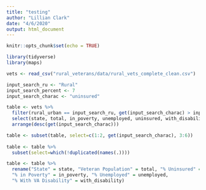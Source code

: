 ```yaml
---
title: "testing"
author: "Lillian Clark"
date: "4/6/2020"
output: html_document
---
```


```r
knitr::opts_chunk$set(echo = TRUE)
```


```r
library(tidyverse)
library(maps)
```


```r
vets <- read_csv("rural_veterans/data/rural_vets_complete_clean.csv")
```



```r
input_search_ru <- "Rural"
input_search_percent <- 7
input_search_charac <- "uninsured"

table <- vets %>%
  filter(rural_urban == input_search_ru, get(input_search_charac) > input_search_percent) %>%
  select(state, total, in_poverty, unemployed, uninsured, with_disability) %>%
  arrange(desc(get(input_search_charac)))

table <- subset(table, select=c(1:2, get(input_search_charac), 3:6))
  
table <- table %>%
  subset(select=which(!duplicated(names(.)))) 

table <- table %>%
  rename("State" = state, "Veteran Population" = total, "% Uninsured" = uninsured, 
  "% in Poverty" = in_poverty, "% Unemployed" = unemployed, 
  "% With VA Disability" = with_disability)

```
